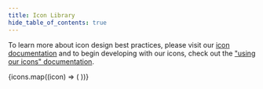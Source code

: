 ```yaml
---
title: Icon Library
hide_table_of_contents: true
---
```



To learn more about icon design best practices, please visit our [icon documentation](../design/icons) and to begin developing with our icons, check out the ["using our icons" documentation](../develop/usingIcons).

<LibraryRow>
{icons.map((icon) => (

<IconSample key={icon.id} iconInfo={icon.id} />
))}
</LibraryRow>
